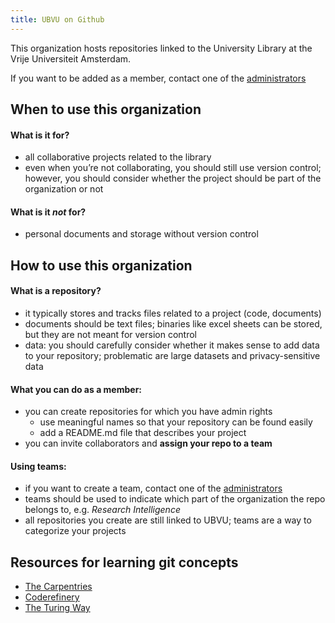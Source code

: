 ```yaml
---
title: UBVU on Github
---
```


:::{#about}

This organization hosts repositories linked to the University Library at the Vrije Universiteit Amsterdam.

If you want to be added as a member, contact one of the [administrators](https://github.com/orgs/ubvu/people)

:::

:::{#conduct}

## When to use this organization

#### What is it for?
- all collaborative projects related to the library
- even when you're not collaborating, you should still use version control; however, you should consider whether the project should be part of the organization or not

#### What is it *not* for?
- personal documents and storage without version control

:::

:::{#howto}

## How to use this organization

#### What is a repository?
- it typically stores and tracks files related to a project (code, documents)
- documents should be text files; binaries like excel sheets can be stored, but they are not meant for version control 
- data: you should carefully consider whether it makes sense to add data to your repository; problematic are large datasets and privacy-sensitive data

#### What you can do as a member:
- you can create repositories for which you have admin rights
    - use meaningful names so that your repository can be found easily
    - add a README.md file that describes your project
- you can invite collaborators and **assign your repo to a team**

#### Using teams:
- if you want to create a team, contact one of the [administrators](https://github.com/orgs/ubvu/people)
- teams should be used to indicate which part of the organization the repo belongs to, e.g. *Research Intelligence*
- all repositories you create are still linked to UBVU; teams are a way to categorize your projects


:::

:::{#resources}

## Resources for learning git concepts

- [The Carpentries](https://swcarpentry.github.io/git-novice/)
- [Coderefinery](https://coderefinery.github.io/git-intro/#)
- [The Turing Way](https://the-turing-way.netlify.app/reproducible-research/vcs.html)

:::